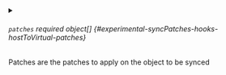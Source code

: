 

<PartialApiversion />


<PartialKind />


<PartialVerbs />



<details className="config-field" data-expandable="true">
<summary>

###### `patches` <span className="config-field-required" data-required="false">required</span> <span className="config-field-type">object[]</span> <span className="config-field-default"></span> <span className="config-field-enum"></span> {#experimental-syncPatches-hooks-hostToVirtual-patches}

Patches are the patches to apply on the object to be synced

</summary>

<PartialPatchesreference />


</details>
